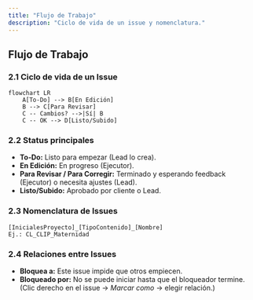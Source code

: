 ```yaml
---
title: "Flujo de Trabajo"
description: "Ciclo de vida de un issue y nomenclatura."
---
```


## Flujo de Trabajo

### 2.1 Ciclo de vida de un Issue

```mermaid
flowchart LR
    A[To‑Do] --> B[En Edición]
    B --> C[Para Revisar]
    C -- Cambios? -->|Sí| B
    C -- OK --> D[Listo/Subido]
```

### 2.2 Status principales

* **To‑Do:** Listo para empezar (Lead lo crea).
* **En Edición:** En progreso (Ejecutor).
* **Para Revisar / Para Corregir:** Terminado y esperando feedback (Ejecutor) o necesita ajustes (Lead).
* **Listo/Subido:** Aprobado por cliente o Lead.

### 2.3 Nomenclatura de Issues

```
[InicialesProyecto]_[TipoContenido]_[Nombre]
Ej.: CL_CLIP_Maternidad
```

### 2.4 Relaciones entre Issues

* **Bloquea a:** Este issue impide que otros empiecen.
* **Bloqueado por:** No se puede iniciar hasta que el bloqueador termine. (Clic derecho en el issue → *Marcar como* → elegir relación.)

